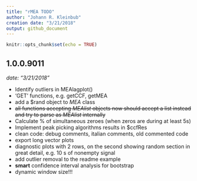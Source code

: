 ```yaml
---
title: "rMEA TODO"
author: "Johann R. Kleinbub"
creation date: "3/21/2018"
output: github_document
---
```


```r
knitr::opts_chunk$set(echo = TRUE)
```

## 1.0.0.9011
_date: "3/21/2018"_

* Identify outliers in MEAlagplot()
* 'GET' functions, e.g. getCCF, getMEA
* add a $rand object to _MEA_ class
* ~~all functions accepting _MEAlist_ objects now should accept a list instead and try to parse as _MEAlist_ internally~~
* Calculate % of simultaneous zeroes (when zeros are during at least 5s)
* Implement peak picking algorithms results in $ccfRes
* clean code: debug comments, italian comments, old commented code
* export long vector plots
* diagnostic plots with 2 rows, on the second showing random section in great detail, e.g. 10 s of nonempty signal
* add outlier removal to the readme example
* **smart** confidence interval analysis for bootstrap
* dynamic window size!!!
